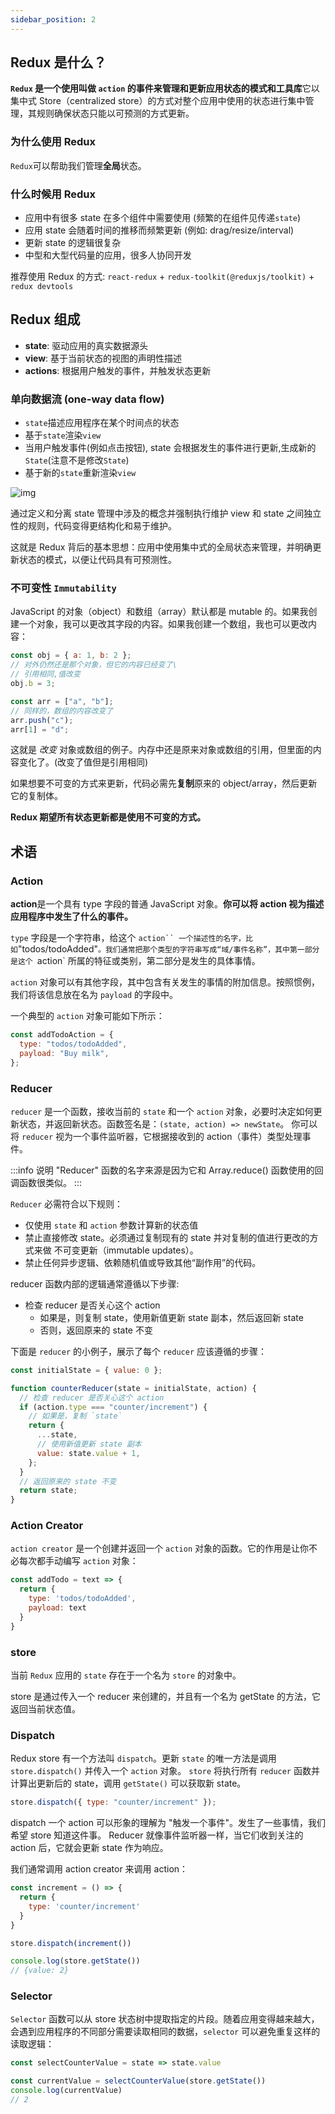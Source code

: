 ```yaml
---
sidebar_position: 2
---
```


## Redux 是什么？

**`Redux` 是一个使用叫做 `action` 的事件来管理和更新应用状态的模式和工具库**它以集中式 Store（centralized store）的方式对整个应用中使用的状态进行集中管理，其规则确保状态只能以可预测的方式更新。

### 为什么使用 Redux

`Redux`可以帮助我们管理**全局**状态。

### 什么时候用 Redux

- 应用中有很多 state 在多个组件中需要使用 (频繁的在组件见传递`state`)
- 应用 state 会随着时间的推移而频繁更新 (例如: drag/resize/interval)
- 更新 state 的逻辑很复杂
- 中型和大型代码量的应用，很多人协同开发

推荐使用 Redux 的方式: `react-redux` + `redux-toolkit(@reduxjs/toolkit)` + `redux devtools`

## Redux 组成

- **state**: 驱动应用的真实数据源头
- **view**: 基于当前状态的视图的声明性描述
- **actions**: 根据用户触发的事件，并触发状态更新

### 单向数据流 (one-way data flow)

- `state`描述应用程序在某个时间点的状态
- 基于`state`渲染`view`
- 当用户触发事件(例如点击按钮), state 会根据发生的事件进行更新,生成新的`State`(注意不是修改`State`)
- 基于新的`state`重新渲染`view`

![img](https://cn.redux.js.org/assets/images/one-way-data-flow-04fe46332c1ccb3497ecb04b94e55b97.png)

通过定义和分离 state 管理中涉及的概念并强制执行维护 view 和 state 之间独立性的规则，代码变得更结构化和易于维护。

这就是 Redux 背后的基本思想：应用中使用集中式的全局状态来管理，并明确更新状态的模式，以便让代码具有可预测性。

### 不可变性 `Immutability`

JavaScript 的对象（object）和数组（array）默认都是 mutable 的。如果我创建一个对象，我可以更改其字段的内容。如果我创建一个数组，我也可以更改内容：

```js
const obj = { a: 1, b: 2 };
// 对外仍然还是那个对象，但它的内容已经变了\
// 引用相同,值改变
obj.b = 3;

const arr = ["a", "b"];
// 同样的，数组的内容改变了
arr.push("c");
arr[1] = "d";
```

这就是 _改变_ 对象或数组的例子。内存中还是原来对象或数组的引用，但里面的内容变化了。(改变了值但是引用相同)

如果想要不可变的方式来更新，代码必需先**复制**原来的 object/array，然后更新它的复制体。

**Redux 期望所有状态更新都是使用不可变的方式。**

## 术语

### Action

**action**是一个具有 type 字段的普通 JavaScript 对象。**你可以将 action 视为描述应用程序中发生了什么的事件。**

`type` 字段是一个字符串，给这个 ` action`` 一个描述性的名字，比如 `"todos/todoAdded"`。我们通常把那个类型的字符串写成“域/事件名称”，其中第一部分是这个 `action` 所属的特征或类别，第二部分是发生的具体事情。

`action` 对象可以有其他字段，其中包含有关发生的事情的附加信息。按照惯例，我们将该信息放在名为 `payload` 的字段中。

一个典型的 `action` 对象可能如下所示：

```js
const addTodoAction = {
  type: "todos/todoAdded",
  payload: "Buy milk",
};
```

### Reducer

`reducer` 是一个函数，接收当前的 `state` 和一个 `action` 对象，必要时决定如何更新状态，并返回新状态。函数签名是：`(state, action) => newState`。 你可以将 `reducer` 视为一个事件监听器，它根据接收到的 action（事件）类型处理事件。

:::info 说明
"Reducer" 函数的名字来源是因为它和 Array.reduce() 函数使用的回调函数很类似。
:::

`Reducer` 必需符合以下规则：

- 仅使用 `state` 和 `action` 参数计算新的状态值
- 禁止直接修改 state。必须通过复制现有的 state 并对复制的值进行更改的方式来做 不可变更新（immutable updates）。
- 禁止任何异步逻辑、依赖随机值或导致其他“副作用”的代码。

reducer 函数内部的逻辑通常遵循以下步骤:

- 检查 reducer 是否关心这个 action
  - 如果是，则复制 state，使用新值更新 state 副本，然后返回新 state
  - 否则，返回原来的 state 不变

下面是 `reducer` 的小例子，展示了每个 `reducer` 应该遵循的步骤：

```js
const initialState = { value: 0 };

function counterReducer(state = initialState, action) {
  // 检查 reducer 是否关心这个 action
  if (action.type === "counter/increment") {
    // 如果是，复制 `state`
    return {
      ...state,
      // 使用新值更新 state 副本
      value: state.value + 1,
    };
  }
  // 返回原来的 state 不变
  return state;
}
```

### Action Creator

`action creator` 是一个创建并返回一个 `action` 对象的函数。它的作用是让你不必每次都手动编写 `action` 对象：

```js
const addTodo = text => {
  return {
    type: 'todos/todoAdded',
    payload: text
  }
}
```

### store

当前 `Redux` 应用的 `state` 存在于一个名为 `store` 的对象中。

store 是通过传入一个 reducer 来创建的，并且有一个名为 getState 的方法，它返回当前状态值。

### Dispatch

Redux store 有一个方法叫 `dispatch`。更新 `state` 的唯一方法是调用 `store.dispatch()` 并传入一个 `action` 对象。 `store` 将执行所有 `reducer` 函数并计算出更新后的 state，调用 `getState()` 可以获取新 state。

```js
store.dispatch({ type: "counter/increment" });
```

dispatch 一个 action 可以形象的理解为 "触发一个事件"。发生了一些事情，我们希望 store 知道这件事。 Reducer 就像事件监听器一样，当它们收到关注的 action 后，它就会更新 state 作为响应。

我们通常调用 action creator 来调用 action：

```js
const increment = () => {
  return {
    type: 'counter/increment'
  }
}

store.dispatch(increment())

console.log(store.getState())
// {value: 2}
```

### Selector

`Selector` 函数可以从 store 状态树中提取指定的片段。随着应用变得越来越大，会遇到应用程序的不同部分需要读取相同的数据，`selector` 可以避免重复这样的读取逻辑：

```js
const selectCounterValue = state => state.value

const currentValue = selectCounterValue(store.getState())
console.log(currentValue)
// 2
```